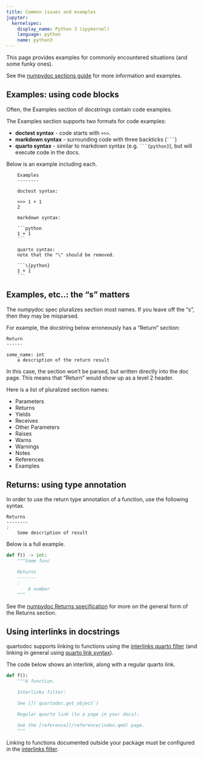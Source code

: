 ```yaml
---
title: Common issues and examples
jupyter:
  kernelspec:
    display_name: Python 3 (ipykernel)
    language: python
    name: python3
---
```


This page provides examples for commonly encountered situations (and some funky ones).

See the [numpydoc sections guide][numpydoc] for more information and examples.

[numpydoc]: https://numpydoc.readthedocs.io/en/latest/format.html#sections

## Examples: using code blocks

Often, the Examples section of docstrings contain code examples.

The Examples section supports two formats for code examples:

* **doctest syntax** - code starts with `>>>`.
* **markdown syntax** - surrounding code with three backticks (```` ``` ````)
* **quarto syntax** - similar to markdown syntax (e.g. ```` ```{python} ````), but will execute code in the docs.

Below is an example including each.


```
    Examples
    --------
    
    doctest syntax:
    
    >>> 1 + 1
    2
    
    markdown syntax:
    
    ```python
    1 + 1
    ```
    
    quarto syntax:
    note that the "\" should be removed.
    
    ```\{python}
    1 + 1
    ```
```


## Examples, etc..: the "s" matters

The numpydoc spec pluralizes section most names.
If you leave off the "s", then they may be misparsed.

For example, the docstring below erroneously has a "Return" section:

```
Return
------

some_name: int
    a description of the return result
```

In this case, the section won't be parsed, but written directly into the doc page.
This means that "Return" would show up as a level 2 header.

Here is a list of pluralized section names:

* Parameters
* Returns
* Yields
* Receives
* Other Parameters
* Raises
* Warns
* Warnings
* Notes
* References
* Examples

## Returns: using type annotation

In order to use the return type annotation of a function, use the following syntax.

```
Returns
--------
:
    Some description of result
```

Below is a full example.

```python
def f() -> int:
    """Some func

    Returns
    -------
    :
        A number
    """

```

See the [numpydoc Returns specification](https://numpydoc.readthedocs.io/en/latest/format.html#returns) for more on the general form of the Returns section.


## Using interlinks in docstrings

quartodoc supports linking to functions using the [interlinks quarto filter](./interlinks.qmd) (and linking in general using [quarto link syntax](./crossrefs.qmd)).

The code below shows an interlink, along with a regular quarto link.

```python
def f():
    """A function.

    Interlinks filter:

    See [](`quartodoc.get_object`)

    Regular quarto link (to a page in your docs):

    See the [reference](/reference/index.qmd) page.
    """
```

:::{.callout-note}
Linking to functions documented outside your package must be configured in the [interlinks filter](./interlinks.qmd).
:::